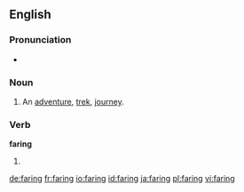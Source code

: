 ==English==
===Pronunciation===
* {{homophones|lang=en|fairing}}

===Noun===
{{en-noun}}

# An [[adventure]], [[trek]], [[journey]].

===Verb===
'''faring'''

#{{present participle of|fare|lang=en}}

[[de:faring]]
[[fr:faring]]
[[io:faring]]
[[id:faring]]
[[ja:faring]]
[[pl:faring]]
[[vi:faring]]